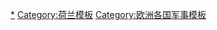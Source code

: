 {{Navbox
|name=荷蘭軍事
|title=[[荷蘭國防軍|荷蘭軍事]]
|above=隸屬於[[荷蘭國防部]]
|list1= 
[[File:Flag of the Netherlands.svg|25px]] [[荷蘭皇家陸軍]]{{ww}} [[File:Naval Jack of the Netherlands.svg|25px]] [[荷蘭皇家海軍]]{{ww}} [[File:Roundel of the Netherlands.svg|25px]] [[荷蘭皇家空軍]]{{ww}}[[File:Flag of the Netherlands.svg|25px]] [[荷蘭皇家憲兵隊|皇家憲兵]]{{ww}}[[File:Flag of the Netherlands.svg|25px]] [[荷蘭皇家海軍陸戰隊]]{{ww}}[[File:Flag of the Netherlands.svg|25px]][[荷蘭海軍航空兵]]
}}<noinclude>
[[Category:荷兰军事|*]]
[[Category:荷兰模板]]
[[Category:欧洲各国军事模板]]
</noinclude>